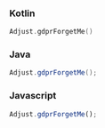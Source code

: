 <Tabs>
<Tab sync="kotlin">

### Kotlin

```kotlin
Adjust.gdprForgetMe()
```

</Tab>

<Tab sync="java" >

### Java

```java
Adjust.gdprForgetMe();
```

</Tab>

<Tab sync="js" >

### Javascript

```js
Adjust.gdprForgetMe();
```

</Tab>
</Tabs>
